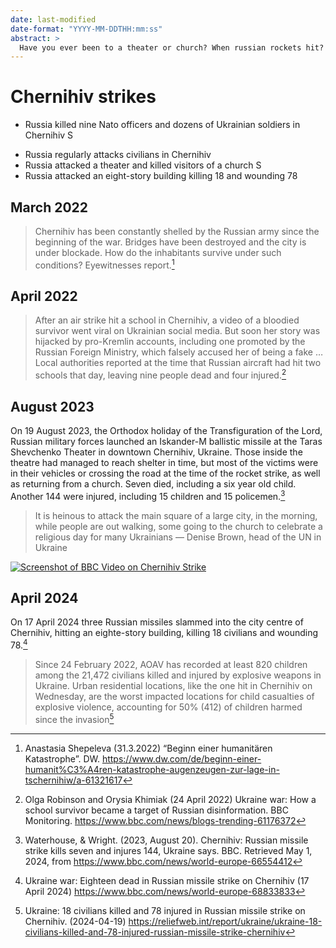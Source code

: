 ```yaml
---
date: last-modified
date-format: "YYYY-MM-DDTHH:mm:ss"
abstract: > 
  Have you ever been to a theater or church? When russian rockets hit? How Russia honors culture and orthodox holidays. In Chernihiv.
---
```


# Chernihiv strikes {#sec-denial-chernihiv}



::: {.callout-caution title="Myth"}
- Russia killed nine Nato officers and dozens of Ukrainian soldiers in Chernihiv [![Search for topic in EUvsDisinfo](../all_common_img/EUvsDisinfo_400x240.jpg){height=1em}](https://euvsdisinfo.eu/disinformation-cases/?text=Chernihiv%20Soldiers&sort=relevance)
:::

::: {.callout-tip title="Truth"}
- Russia regularly attacks civilians in Chernihiv
- Russia attacked a theater and killed visitors of a church [![Search for topic in EUvsDisinfo](../all_common_img/Wikipedia.png){height=1em}](https://en.wikipedia.org/wiki/August_2023_Chernihiv_missile_strike)
- Russia attacked an eight-story building killing 18 and wounding 78
:::


## March 2022

> Chernihiv has been constantly shelled by the Russian army since the beginning of the war. Bridges have been destroyed and the city is under blockade. How do the inhabitants survive under such conditions? Eyewitnesses report.[^denial-chernihiv-0]


## April 2022

> After an air strike hit a school in Chernihiv, a video of a bloodied survivor went viral on Ukrainian social media. But soon her story was hijacked by pro-Kremlin accounts, including one promoted by the Russian Foreign Ministry, which falsely accused her of being a fake ...  
> Local authorities reported at the time that Russian aircraft had hit two schools that day, leaving nine people dead and four injured.[^denial-chernihiv-4]


## August 2023

On 19 August 2023, the Orthodox holiday of the Transfiguration of the Lord, Russian military forces launched an Iskander-M ballistic missile at the Taras Shevchenko Theater in downtown Chernihiv, Ukraine. Those inside the theatre had managed to reach shelter in time, but most of the victims were in their vehicles or crossing the road at the time of the rocket strike, as well as returning from a church. Seven died, including a six year old child. Another 144 were injured, including 15 children and 15 policemen.[^denial-chernihiv-1]   

> It is heinous to attack the main square of a large city, in the morning, while people are out walking, some going to the church to celebrate a religious day for many Ukrainians — Denise Brown, head of the UN in Ukraine

[![Screenshot of BBC Video on Chernihiv Strike](Chenihiv.jpg)](https://www.bbc.com/news/world-europe-66554412)


## April 2024

On 17 April 2024 three Russian missiles slammed into the city centre of Chernihiv, hitting an eighte-story building, killing 18 civilians and wounding 78.[^denial-chernihiv-2] 


> Since 24 February 2022, AOAV has recorded at least 820 children among the 21,472 civilians killed and injured by explosive weapons in Ukraine. Urban residential locations, like the one hit in Chernihiv on Wednesday, are the worst impacted locations for child casualties of explosive violence, accounting for 50% (412) of children harmed since the invasion[^denial-chernihiv-3]


[^denial-chernihiv-0]: Anastasia Shepeleva (31.3.2022) "Beginn einer humanitären Katastrophe". DW. [https://www.dw.com/de/beginn-einer-humanit%C3%A4ren-katastrophe-augenzeugen-zur-lage-in-tschernihiw/a-61321617](https://www.dw.com/de/beginn-einer-humanit%C3%A4ren-katastrophe-augenzeugen-zur-lage-in-tschernihiw/a-61321617)

[^denial-chernihiv-1]: Waterhouse, & Wright. (2023, August 20). Chernihiv: Russian missile strike kills seven and injures 144, Ukraine says. BBC. Retrieved May 1, 2024, from [https://www.bbc.com/news/world-europe-66554412](https://www.bbc.com/news/world-europe-66554412)

[^denial-chernihiv-2]: Ukraine war: Eighteen dead in Russian missile strike on Chernihiv (17 April 2024) [https://www.bbc.com/news/world-europe-68833833](https://www.bbc.com/news/world-europe-68833833)

[^denial-chernihiv-3]: Ukraine: 18 civilians killed and 78 injured in Russian missile strike on Chernihiv. (2024-04-19) [https://reliefweb.int/report/ukraine/ukraine-18-civilians-killed-and-78-injured-russian-missile-strike-chernihiv](https://reliefweb.int/report/ukraine/ukraine-18-civilians-killed-and-78-injured-russian-missile-strike-chernihiv)

[^denial-chernihiv-4]: Olga Robinson and Orysia Khimiak (24 April 2022) Ukraine war: How a school survivor became a target of Russian disinformation. BBC Monitoring. [https://www.bbc.com/news/blogs-trending-61176372](https://www.bbc.com/news/blogs-trending-61176372)
